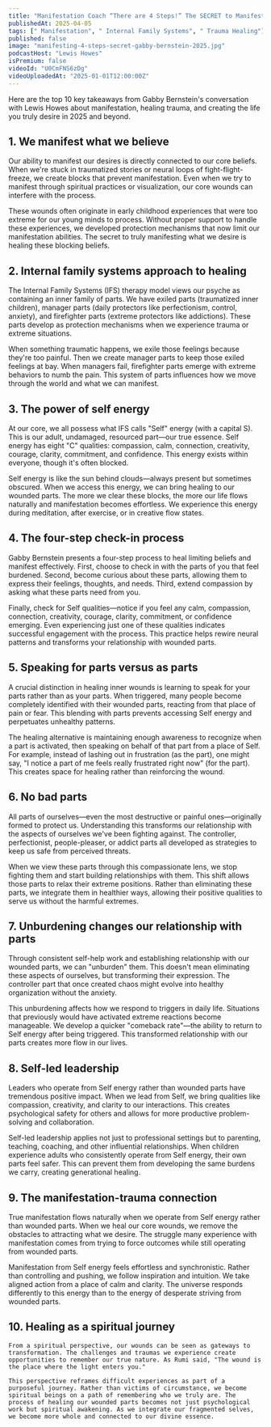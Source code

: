 ```yaml
---
title: "Manifestation Coach “There are 4 Steps!” The SECRET to Manifesting Anything in 2025! Gabby Bernstein"
publishedAt: 2025-04-05
tags: [" Manifestation", " Internal Family Systems", " Trauma Healing"]
published: false
image: "manifesting-4-steps-secret-gabby-bernstein-2025.jpg"
podcastHost: "Lewis Howes"
isPremium: false
videoId: "U0CmFNS6zDg"
videoUploadedAt: "2025-01-01T12:00:00Z"
---
```



<PodcastSummaryPageLayout frontmatter={frontmatter}>

Here are the top 10 key takeaways from Gabby Bernstein's conversation with Lewis Howes about manifestation, healing trauma, and creating the life you truly desire in 2025 and beyond.

## 1. We manifest what we believe

Our ability to manifest our desires is directly connected to our core beliefs. When we're stuck in traumatized stories or neural loops of fight-flight-freeze, we create blocks that prevent manifestation. Even when we try to manifest through spiritual practices or visualization, our core wounds can interfere with the process.

These wounds often originate in early childhood experiences that were too extreme for our young minds to process. Without proper support to handle these experiences, we developed protection mechanisms that now limit our manifestation abilities. The secret to truly manifesting what we desire is healing these blocking beliefs.

## 2. Internal family systems approach to healing

The Internal Family Systems (IFS) therapy model views our psyche as containing an inner family of parts. We have exiled parts (traumatized inner children), manager parts (daily protectors like perfectionism, control, anxiety), and firefighter parts (extreme protectors like addictions). These parts develop as protection mechanisms when we experience trauma or extreme situations.

When something traumatic happens, we exile those feelings because they're too painful. Then we create manager parts to keep those exiled feelings at bay. When managers fail, firefighter parts emerge with extreme behaviors to numb the pain. This system of parts influences how we move through the world and what we can manifest.

## 3. The power of self energy

At our core, we all possess what IFS calls "Self" energy (with a capital S). This is our adult, undamaged, resourced part—our true essence. Self energy has eight "C" qualities: compassion, calm, connection, creativity, courage, clarity, commitment, and confidence. This energy exists within everyone, though it's often blocked.

Self energy is like the sun behind clouds—always present but sometimes obscured. When we access this energy, we can bring healing to our wounded parts. The more we clear these blocks, the more our life flows naturally and manifestation becomes effortless. We experience this energy during meditation, after exercise, or in creative flow states.

## 4. The four-step check-in process

Gabby Bernstein presents a four-step process to heal limiting beliefs and manifest effectively. First, choose to check in with the parts of you that feel burdened. Second, become curious about these parts, allowing them to express their feelings, thoughts, and needs. Third, extend compassion by asking what these parts need from you.

Finally, check for Self qualities—notice if you feel any calm, compassion, connection, creativity, courage, clarity, commitment, or confidence emerging. Even experiencing just one of these qualities indicates successful engagement with the process. This practice helps rewire neural patterns and transforms your relationship with wounded parts.

## 5. Speaking for parts versus as parts

A crucial distinction in healing inner wounds is learning to speak for your parts rather than as your parts. When triggered, many people become completely identified with their wounded parts, reacting from that place of pain or fear. This blending with parts prevents accessing Self energy and perpetuates unhealthy patterns.

The healing alternative is maintaining enough awareness to recognize when a part is activated, then speaking on behalf of that part from a place of Self. For example, instead of lashing out in frustration (as the part), one might say, "I notice a part of me feels really frustrated right now" (for the part). This creates space for healing rather than reinforcing the wound.

## 6. No bad parts

All parts of ourselves—even the most destructive or painful ones—originally formed to protect us. Understanding this transforms our relationship with the aspects of ourselves we've been fighting against. The controller, perfectionist, people-pleaser, or addict parts all developed as strategies to keep us safe from perceived threats.

When we view these parts through this compassionate lens, we stop fighting them and start building relationships with them. This shift allows those parts to relax their extreme positions. Rather than eliminating these parts, we integrate them in healthier ways, allowing their positive qualities to serve us without the harmful extremes.

## 7. Unburdening changes our relationship with parts

Through consistent self-help work and establishing relationship with our wounded parts, we can "unburden" them. This doesn't mean eliminating these aspects of ourselves, but transforming their expression. The controller part that once created chaos might evolve into healthy organization without the anxiety.

This unburdening affects how we respond to triggers in daily life. Situations that previously would have activated extreme reactions become manageable. We develop a quicker "comeback rate"—the ability to return to Self energy after being triggered. This transformed relationship with our parts creates more flow in our lives.

## 8. Self-led leadership

Leaders who operate from Self energy rather than wounded parts have tremendous positive impact. When we lead from Self, we bring qualities like compassion, creativity, and clarity to our interactions. This creates psychological safety for others and allows for more productive problem-solving and collaboration.

Self-led leadership applies not just to professional settings but to parenting, teaching, coaching, and other influential relationships. When children experience adults who consistently operate from Self energy, their own parts feel safer. This can prevent them from developing the same burdens we carry, creating generational healing.

## 9. The manifestation-trauma connection

True manifestation flows naturally when we operate from Self energy rather than wounded parts. When we heal our core wounds, we remove the obstacles to attracting what we desire. The struggle many experience with manifestation comes from trying to force outcomes while still operating from wounded parts.

Manifestation from Self energy feels effortless and synchronistic. Rather than controlling and pushing, we follow inspiration and intuition. We take aligned action from a place of calm and clarity. The universe responds differently to this energy than to the energy of desperate striving from wounded parts.

## 10. Healing as a spiritual journey

    From a spiritual perspective, our wounds can be seen as gateways to transformation. The challenges and traumas we experience create opportunities to remember our true nature. As Rumi said, "The wound is the place where the light enters you."

    This perspective reframes difficult experiences as part of a purposeful journey. Rather than victims of circumstance, we become spiritual beings on a path of remembering who we truly are. The process of healing our wounded parts becomes not just psychological work but spiritual awakening. As we integrate our fragmented selves, we become more whole and connected to our divine essence.

</PodcastSummaryPageLayout>
